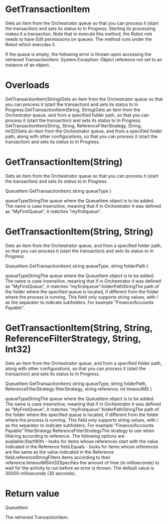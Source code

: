 ﻿# GetTransactionItem

Gets an item from the Orchestrator queue so that you can process it (start the transaction) and sets its status to In Progress. Starting its processing makes it a transaction. Note that to execute this method, the Robot role needs to have Edit permissions on queues. The method runs under the Robot which executes it.

If the queue is empty, the following error is thrown upon accessing the retrieved TransactionItem: System.Exception: Object reference not set to an instance of an object.

# 



# Overloads

GetTransactionItem(String)Gets an item from the Orchestrator queue so that you can process it (start the transaction) and sets its status to In Progress.GetTransactionItem(String, String)Gets an item from the Orchestrator queue, and from a specified folder path, so that you can process it (start the transaction) and sets its status to In Progress. GetTransactionItem(String, String, ReferenceFilterStrategy, String, Int32)Gets an item from the Orchestrator queue, and from a specified folder path, along with other configurations, so that you can process it (start the transaction) and sets its status to In Progress.

# GetTransactionItem(String)

Gets an item from the Orchestrator queue so that you can process it (start the transaction) and sets its status to In Progress.

QueueItem GetTransactionItem(
	string queueType
)

queueTypeStringThe queue where the QueueItem object is to be added. The name is case insensitive, meaning that if in Orchestrator it was defined as "MyFirstQueue", it matches "myfirstqueue".

# GetTransactionItem(String, String)

Gets an item from the Orchestrator queue, and from a specified folder path, so that you can process it (start the transaction) and sets its status to In Progress.

QueueItem GetTransactionItem(
	string queueType,
	string folderPath
)

queueTypeStringThe queue where the QueueItem object is to be added. The name is case insensitive, meaning that if in Orchestrator it was defined as "MyFirstQueue", it matches "myfirstqueue".folderPathStringThe path of the folder where the specified queue is located, if different from the folder where the process is running. This field only supports string values, with / as the separator to indicate subfolders. For example "Finance/Accounts Payable".

# GetTransactionItem(String, String, ReferenceFilterStrategy, String, Int32)

Gets an item from the Orchestrator queue, and from a specified folder path, along with other configurations, so that you can process it (start the transaction) and sets its status to In Progress.

QueueItem GetTransactionItem(
	string queueType,
	string folderPath,
	ReferenceFilterStrategy filterStrategy,
	string reference,
	int timeoutMS
)

queueTypeStringThe queue where the QueueItem object is to be added. The name is case insensitive, meaning that if in Orchestrator it was defined as "MyFirstQueue", it matches "myfirstqueue".folderPathStringThe path of the folder where the specified queue is located, if different from the folder where the process is running. This field only supports string values, with / as the separator to indicate subfolders. For example "Finance/Accounts Payable".filterStrategy ReferenceFilterStrategyThe strategy to use when filtering according to reference. The following options are available:StartWith - looks for items whose references start with the value indicated in the Reference field.Equals - looks for items whose references are the same as the value indicated in the Reference field.referenceStringFilters items according to their reference.timeoutMSInt32Specifies the amount of time (in milliseconds) to wait for the activity to run before an error is thrown. The default value is 30000 milliseconds (30 seconds).

# Return value

QueueItem

The retrieved TransactionItem.
